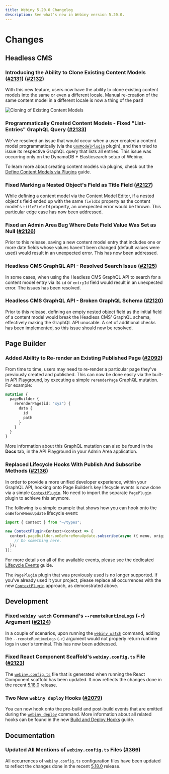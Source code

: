 ```yaml
---
title: Webiny 5.20.0 Changelog
description: See what's new in Webiny version 5.20.0.
---
```



# Changes

## Headless CMS

### Introducing the Ability to Clone Existing Content Models ([#2131](https://github.com/webiny/webiny-js/pull/2131)) ([#2132](https://github.com/webiny/webiny-js/pull/2132))

With this new feature, users now have the ability to clone existing content models into the same or even a different locale. Manual re-creation of the same content model in a different locale is now a thing of the past!

![Cloning of Existing Content Models](./images/clone-models.gif)

### Programmatically Created Content Models - Fixed "List-Entries" GraphQL Query ([#2133](https://github.com/webiny/webiny-js/pull/2133))

We've resolved an issue that would occur when a user created a content model programmatically (via the [`CmsModelPlugin`](https://github.com/webiny/webiny-js/blob/next/packages/api-headless-cms/src/content/plugins/CmsModelPlugin.ts#L9) plugin), and then tried to issue its respective GraphQL query that lists all entries. This issue was occurring only on the DynamoDB + Elasticsearch setup of Webiny.

<Alert type="info">

To learn more about creating content models via plugins, check out the [Define Content Models via Plugins](/docs/{version}/how-to-guides/webiny-applications/headless-cms/content-model-plugins/) guide.

</Alert>

### Fixed Marking a Nested Object's Field as Title Field ([#2127](https://github.com/webiny/webiny-js/pull/2127))

While defining a content model via the Content Model Editor, if a nested object's field ended up with the same `fieldId` property as the content model's `titleFieldId` property, an unexpected error would be thrown. This particular edge case has now been addressed.

### Fixed an Admin Area Bug Where Date Field Value Was Set as Null ([#2126](https://github.com/webiny/webiny-js/pull/2126))

Prior to this release, saving a new content model entry that includes one or more date fields whose values haven't been changed (default values were used) would result in an unexpected error. This has now been addressed.

### Headless CMS GraphQL API - Resolved Search Issue ([#2125](https://github.com/webiny/webiny-js/pull/2125))

In some cases, when using the Headless CMS GraphQL API to search for a content model entry via its `id` or `entryId` field would result in an unexpected error. The issues has been resolved.

### Headless CMS GraphQL API - Broken GraphQL Schema ([#2120](https://github.com/webiny/webiny-js/pull/2120))

Prior to this release, defining an empty nested object field as the initial field of a content model would break the Headless CMS' GraphQL schema, effectively making the GraphQL API unusable. A set of additional checks has been implemented, so this issue should now be resolved.

## Page Builder

### Added Ability to Re-render an Existing Published Page ([#2092](https://github.com/webiny/webiny-js/pull/2092))

From time to time, users may need to re-render a particular page they've previously created and published. This can now be done easily via the built-in [API Playground](/docs/{version}/how-to-guides/webiny-applications/admin-area/api-playground/), by executing a simple `rerenderPage` GraphQL mutation. For example:

```graphql Re-rendering a Page via the 'rerenderPage' Mutation
mutation {
  pageBuilder {
    rerenderPage(id: "xyz") {
      data {
        id
        path
      }
    }
  }
}
```

More information about this GraphQL mutation can also be found in the **Docs** tab, in the API Playground in your Admin Area application.

### Replaced Lifecycle Hooks With Publish And Subscribe Methods ([#2136](https://github.com/webiny/webiny-js/pull/2136))

In order to provide a more unified developer experience, within your GraphQL API, hooking onto Page Builder’s key lifecycle events is now done via a simple [`ContextPlugin`](https://github.com/webiny/webiny-js/blob/next/packages/handler/src/plugins/ContextPlugin.ts). No need to import the separate `PagePlugin` plugin to achieve this anymore.

The following is a simple example that shows how you can hook onto the `onBeforeMenuUpdate` lifecycle event:

```ts
import { Context } from "~/types";

new ContextPlugin<Context>(context => {
  context.pageBuilder.onBeforeMenuUpdate.subscribe(async ({ menu, original }) => {
    // Do something here.
  });
});
```

For more details on all of the available events, please see the dedicated [Lifecycle Events](../../page-builder/references/lifecycle-events) guide.

<Alert type="danger">

The `PagePlugin` plugin that was previously used is no longer supported. If you've already used it your project, please replace all occurrences with the new [`ContextPlugin`](https://github.com/webiny/webiny-js/blob/next/packages/handler/src/plugins/ContextPlugin.ts) approach, as demonstrated above.

</Alert>

## Development

### Fixed `webiny watch` Command's `--remoteRuntimeLogs` (`-r`) Argument ([#2124](https://github.com/webiny/webiny-js/pull/2124))

In a couple of scenarios, upon running the [`webiny watch`](/docs/{version}/how-to-guides/use-watch-command/) command, adding the `--remoteRuntimeLogs` (`-r`) argument would not properly return runtime logs in user's terminal. This has now been addressed.

### Fixed React Component Scaffold's `webiny.config.ts` File ([#2123](https://github.com/webiny/webiny-js/pull/2123))

The [`webiny.config.ts`](https://github.com/webiny/webiny-js/blob/next/packages/cli-plugin-scaffold-react-component/template/webiny.config.ts) file that is generated when running the React Component scaffold has been updated. It now reflects the changes done in the recent [5.18.0](/docs/{version}/release-notes/5.18.0/changelog) release.

### Two New `webiny deploy` Hooks ([#2079](https://github.com/webiny/webiny-js/pull/2079))

You can now hook onto the pre-build and post-build events that are emitted during the [`webiny deploy`](/docs/{version}/how-to-guides/deployment/deploy-your-project/) command. More information about all related hooks can be found in the new [Build and Deploy Hooks](../../infrastructure/basics/build-and-deploy-hooks) guide.

## Documentation

### Updated All Mentions of `webiny.config.ts` Files ([#366](https://github.com/webiny/docs.webiny.com/pull/366))

All occurrences of `webiny.config.ts` configuration files have been updated to reflect the changes done in the recent [5.18.0](/docs/{version}/release-notes/5.18.0/changelog) release.
